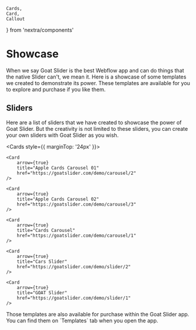 
    Cards, 
    Card, 
    Callout 
} from 'nextra/components'

# Showcase

When we say Goat Slider is the best Webflow app and can do things that the native Slider can't, we mean it. Here is a showcase of some templates we created to demonstrate its power. These templates are available for you to explore and purchase if you like them.

## Sliders

Here are a list of sliders that we have created to showcase the power of Goat Slider. But the creativity is not limited to these sliders, you can create your own sliders with Goat Slider as you wish.
 
<Cards style={{ marginTop: '24px' }}>
    <Card 
        arrow={true} 
        title="Airbnb Mutli CMS Slider" 
        href="https://goatslider.com/demo/slider/3" 
    />

    <Card 
        arrow={true} 
        title="Apple Cards Carousel 01" 
        href="https://goatslider.com/demo/carousel/2" 
    />

    <Card 
        arrow={true} 
        title="Apple Cards Carousel 02" 
        href="https://goatslider.com/demo/carousel/3" 
    />

    <Card 
        arrow={true} 
        title="Cards Carousel" 
        href="https://goatslider.com/demo/carousel/1" 
    />

    <Card 
        arrow={true} 
        title="Cars Slider" 
        href="https://goatslider.com/demo/slider/2" 
    />

    <Card 
        arrow={true} 
        title="GOAT Slider" 
        href="https://goatslider.com/demo/slider/1" 
    />
</Cards>

<Callout type='info'>
    Those templates are also available for purchase within the Goat Slider app. You can find them on `Templates` tab when you open the app.
</Callout>